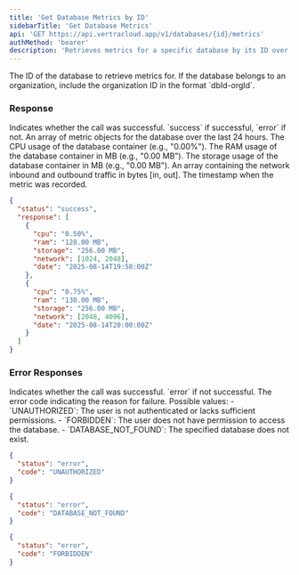 ```yaml
---
title: 'Get Database Metrics by ID'
sidebarTitle: 'Get Database Metrics'
api: 'GET https://api.vertracloud.app/v1/databases/{id}/metrics'
authMethod: 'bearer'
description: 'Retrieves metrics for a specific database by its ID over the last 24 hours.'
---
```


<ParamField path="id" type="string" required>
  The ID of the database to retrieve metrics for. If the database belongs to an organization, include the organization ID in the format `dbId-orgId`.
</ParamField>

### Response

<ResponseField name="status" type="string">
  Indicates whether the call was successful. `success` if successful, `error` if not.
</ResponseField>

<ResponseField name="response" type="array">
  An array of metric objects for the database over the last 24 hours.

  <Expandable title="Toggle object">

  <ResponseField name="cpu" type="string">
    The CPU usage of the database container (e.g., "0.00%").
  </ResponseField>

  <ResponseField name="ram" type="string">
    The RAM usage of the database container in MB (e.g., "0.00 MB").
  </ResponseField>

  <ResponseField name="storage" type="string">
    The storage usage of the database container in MB (e.g., "0.00 MB").
  </ResponseField>

  <ResponseField name="network" type="array">
    An array containing the network inbound and outbound traffic in bytes [in, out].
  </ResponseField>

  <ResponseField name="date" type="string" format="date-time">
    The timestamp when the metric was recorded.
  </ResponseField>

  </Expandable>
</ResponseField>

<ResponseExample>

```json Response
{
  "status": "success",
  "response": [
    {
      "cpu": "0.50%",
      "ram": "128.00 MB",
      "storage": "256.00 MB",
      "network": [1024, 2048],
      "date": "2025-08-14T19:58:00Z"
    },
    {
      "cpu": "0.75%",
      "ram": "130.00 MB",
      "storage": "256.00 MB",
      "network": [2048, 4096],
      "date": "2025-08-14T20:00:00Z"
    }
  ]
}
```

</ResponseExample>

### Error Responses

<ResponseField name="status" type="string">
  Indicates whether the call was successful. `error` if not successful.
</ResponseField>

<ResponseField name="code" type="string">
  The error code indicating the reason for failure. Possible values:
  - `UNAUTHORIZED`: The user is not authenticated or lacks sufficient permissions.
  - `FORBIDDEN`: The user does not have permission to access the database.
  - `DATABASE_NOT_FOUND`: The specified database does not exist.
</ResponseField>

<ResponseExample>

```json Error Response (403)
{
  "status": "error",
  "code": "UNAUTHORIZED"
}
```

```json Error Response (404)
{
  "status": "error",
  "code": "DATABASE_NOT_FOUND"
}
```

```json Error Response (401)
{
  "status": "error",
  "code": "FORBIDDEN"
}
```

</ResponseExample>